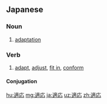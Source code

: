 ==Japanese==
{{ja-kanjitab|てき|おう|yomi=on}}

===Noun===
{{ja-noun|てきおう}}

# [[adaptation]] {{gloss|the quality of being adapted}}

===Verb===
{{ja-verb-suru|tr=intrans|てきおう}}

# [[adapt]], [[adjust]], [[fit in]], [[conform]]

====Conjugation====
{{ja-suru|てきおう}}

[[hu:適応]]
[[mg:適応]]
[[ja:適応]]
[[uz:適応]]
[[zh:適応]]
